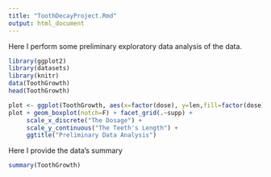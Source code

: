 ```yaml
---
title: "ToothDecayProject.Rmd"
output: html_document
---
```


Here I perform some preliminary exploratory data analysis of the data.

```r
library(ggplot2)
library(datasets)
library(knitr)
data(ToothGrowth)
head(ToothGrowth)

plot <- ggplot(ToothGrowth, aes(x=factor(dose), y=len,fill=factor(dose)))
plot + geom_boxplot(notch=F) + facet_grid(.~supp) +
     scale_x_discrete("The Dosage") +   
     scale_y_continuous("The Teeth's Length") +  
     ggtitle("Preliminary Data Analysis")
```


Here I provide the data's summary

```r
summary(ToothGrowth)
```

